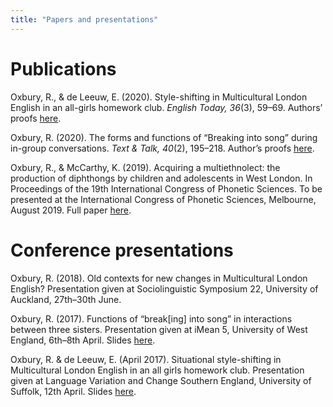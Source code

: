 ```yaml
---
title: "Papers and presentations"
---
```


# Publications

Oxbury, R., & de Leeuw, E. (2020). Style-shifting in Multicultural London English in an all-girls homework club. *English Today, 36*(3), 59--69. Authors' proofs [here](pdfs/english_today.pdf).

Oxbury, R. (2020). The forms and functions of “Breaking into song” during in-group conversations. *Text & Talk, 40*(2), 195--218. Author's proofs [here](pdfs/text_and_talk.pdf).

Oxbury, R., & McCarthy, K. (2019). Acquiring a multiethnolect: the production of diphthongs by children and adolescents in West London. In Proceedings of the 19th International Congress of Phonetic Sciences. To be presented at the International Congress of Phonetic Sciences, Melbourne, August 2019. Full paper [here](pdfs/390_OxburyMcCarthy_final.pdf).

# Conference presentations

Oxbury, R. (2018). Old contexts for new changes in Multicultural London English? Presentation given at Sociolinguistic Symposium 22, University of Auckland, 27th--30th June.

Oxbury, R. (2017). Functions of "break[ing] into song" in interactions between three sisters. Presentation given at iMean 5, University of West England, 6th--8th April. Slides [here](pdfs/iMean_final.pdf).

Oxbury, R. & de Leeuw, E. (April 2017). Situational style-shifting in Multicultural London English in an all girls homework club. Presentation given at Language Variation and Change Southern England, University of Suffolk, 12th April. Slides [here](pdfs/Oxbury_deLeeuw_LVCSE.pdf).